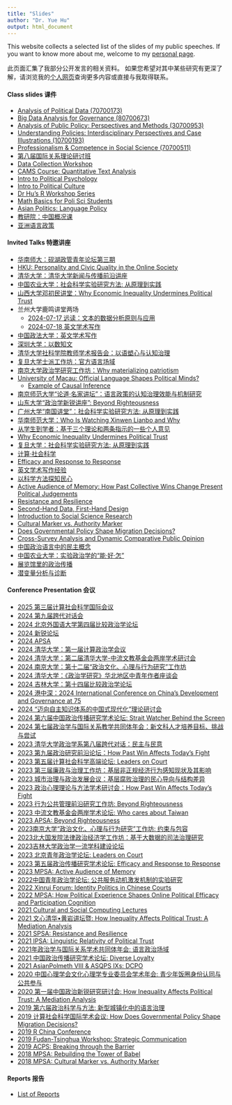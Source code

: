 ```yaml
---
title: "Slides"
author: "Dr. Yue Hu"
output: html_document
---
```


This website collects a selected list of the slides of my public speeches. 
If you want to know more about me, welcome to my [personal page](https://www.drhuyue.site).

此页面汇集了我部分公开发言的相关资料。
如果您希望对其中某些研究有更深了解，请浏览我的[个人网页](https://www.drhuyue.site)查询更多内容或直接与我取得联系。    


#### Class slides 课件

- [Analysis of Political Data (70700173)](/slides/courses/analysisOfPoliticalData/index.html)
- [Big Data Analysis for Governance (80700673)](/slides/courses/governmentalBigData/index.html)
- [Analysis of Public Policy: Perspectives and Methods (30700953)](/slides/courses/analysisOfPublicPolicy/index.html)
- [Understanding Policies: Interdisciplinary Perspectives and Case Illustrations (10700193)](/slides/courses/policyGE/index.html)
- [Professionalism & Competence in Social Science (70700511)](/slides/courses/professionalism/01_courseIntro.html)
- [第八届国际关系理论研讨班](/slides/guestLecture/softPower.html)
- [Data Collection Workshop](/slides/courses/dgpWorkshop/index.html)
- [CAMS Course: Quantitative Text Analysis](/slides/courses/camsTextAnalysis/index.html)
- [Intro to Political Psychology](/slides/courses/politicalPsychology/index.html)
- [Intro to Political Culture](/slides/guestLecture/politicalCulture.html)
- [Dr Hu's R Workshop Series](slides/courses/rWorkshop/)
- [Math Basics for Poli Sci Students](/slides/courses/mathCamp/mathcamp.html)
- [Asian Politics: Language Policy](/slides/courses/teachingDemo/languagePolicy.html)
- [教研院：中国概况课](/slides/courses/chinaPerspective/democraticSupport.html)
- [亚洲语言政策](/slides/courses/teachingDemo/languagePolicy_cn.html) 

#### Invited Talks 特邀讲座

- [华南师大：砚湖政管青年论坛第三期](/slides/conference/language_publicServant.html)
- [HKU: Personality and Civic Quality in the Online Society](/slides/guestLecture/language_tw.html)
- [清华大学：清华大学新闻与传播前沿讲座](/slides/guestLecture/weibo.html)
- [中国农业大学：社会科学实验研究方法: 从原理到实践](/slides/guestLecture/experiment_s.html)
- [山西大学邓初民讲堂：Why Economic Inequality Undermines Political Trust](/slides/conference/inequalityChina.html)
- 兰州大学鹿鸣讲堂两场
    - [2024-07-17 远读：文本的数据分析原则与应用](/slides/courses/governmentalBigData/06_textAnalysis.html)
    - [2024-07-18 英文学术写作](/slides/guestLecture/effectivelyWriting_English.html)
- [中国政法大学：英文学术写作](/slides/guestLecture/effectivelyWriting_English.html)
- [深圳大学：以数知文](/slides/courses/governmentalBigData/06_textAnalysis.html)
- [清华大学社科学院教师学术报告会：以语塑心与认知治理](/slides/guestLecture/officialLanguageField_cn.html)
- [复旦大学士派工作坊：官方语言场域](/slides/guestLecture/officialLanguageField_cn.html)
- [南京大学政治学研究工作坊：Why materializing patriotism](/slides/guestLecture/patrioticBases.html)
- [University of Macau: Official Language Shapes Political Minds?](/slides/guestLecture/officialLanguageField.html)
    - [Example of Causal Inference](/slides/guestLecture/corruption_grassroot_en.html)
- [南京师范大学“论道·名家讲坛”：语言政策的认知治理效能与机制研究](/slides/guestLecture/officialLanguageField.html)
- [山东大学“政治学新锐讲座”: Beyond Righteousness](/slides/guestLecture/psm_peer_long.html)
- [广州大学“南国讲堂”：社会科学实验研究方法: 从原理到实践](/slides/guestLecture/experiment_s.html)
- [华南师范大学：Who Is Watching Xinwen Lianbo and Why](/slides/guestLecture/cctvAudience.html)
- [从学生到学者：基于三个理论和两条指示的一些个人意见](/slides/guestLecture/gateway.html)
- [Why Economic Inequality Undermines Political Trust](/slides/conference/inequalityChina.html)
- [复旦大学：社会科学实验研究方法: 从原理到实践](/slides/guestLecture/experiment_s.html)
- [计算·社会科学](/slides/guestLecture/cssThoughts.html)
- [Efficacy and Response to Response](/slides/guestLecture/efficacy.html)
- [英文学术写作经验](/slides/guestLecture/effectivelyWriting_English.html)
- [以科学方法探知民心](/slides/guestLecture/surveyMethod.html)
- [Active Audience of Memory: How Past Collective Wins Change Present Political Judgements](/slides/guestLecture/memory.html)
- [Resistance and Resilience](/slides/conference/2021-SPSA/ciClosure.html)
- [Second-Hand Data, First-Hand Design](/slides/conference/2021-SPSA/secondHand.html)
- [Introduction to Social Science Research](/slides/guestLecture/intro2ScientificResearch.html)
- [Cultural Marker vs. Authority Marker](/slides/guestLecture/authorityMarker_long.html)
- [Does Governmental Policy Shape Migration Decisions?](/slides/guestLecture/migrantDecision_hukou.html)
- [Cross-Survey Analysis and Dynamic Comparative Public Opinion](/slides/guestLecture/dcpo.html)
- [中国政治语言中的民主概念](/slides/guestLecture/democracyDiscourse.html)
- [中国农业大学：实验政治学的“能·好·怎”](/slides/guestLecture/experiment.html)
- [展览馆里的政治传播](/slides/guestLecture/patriotic_bases.html)
- [潜变量分析与诊断](/slides/guestLecture/latentVariable.html)

#### Conference Presentation 会议

- [2025 第三届计算社会科学国际会议](/slides/conference/language_publicServant.html)
- [2024 第九届跨代对话会](/slides/conference/language_publicServant.html)
- [2024 北京外国语大学第四届比较政治学论坛](/slides/conference/cpChina.html)
- [2024 新锐论坛](/slides/conference/patrioticBases_short.html)
- [2024 APSA](/slides/conference/inequality_compare.html)
- [2024 清华大学：第一届计算政治学会议](/slides/conference/languageTW.html)
- [2024 清华大学：第二届清华大学-中流文教基金会两岸学术研讨会](/slides/conference/languageTW.html)
- [2024 南京大学：第十二届“政治文化、心理与行为研究”工作坊](/slides/conference/languageTW.html)
- [2024 清华大学：《政治学研究》华北地区中青年作者座谈会](https://drhuyue.site:10002/sammo3182/miscellaneous/honorInstitution.pptx)
- [2024 吉林大学：第十四届比较政治学论坛](/slides/conference/macrointerest.html)
- [2024 港中深：2024 International Conference on China's Development and Governance at 75](/slides/conference/macrointerest.html)
- [2024 “迈向自主知识体系的中国式现代化”理论研讨会](/slides/conference/myMethod.html)
- [2024 第六届中国政治传播研究学术论坛: Strait Watcher Behind the Screen](/slides/conference/languageTW.html)
- [2024 第七届政治学与国际关系教学共同体年会：新文科人才培养目标、挑战与尝试](/slides/conference/newLA.html)
- [2023 清华大学政治学系第八届跨代对话：民主与民意](/slides/conference/dcpo.html)
- [2023 第九届政治研究前沿论坛：How Past Win Affects Today's Fight](/slides/conference/memory.html)
- [2023 第五届计算社会科学高端论坛: Leaders on Court](/slides/conference/identity_assessor.html)
- [2023 第三届廉政与治理工作坊：基层非正规经济行为感知现状及其影响](/slides/conference/corruption_outcome.html)
- [2023 城市治理与政治发展会议：基层腐败治理的民心导向与结构差异](/slides/conference/corruption_grassroot.html)
- [2023 政治心理理论与方法学术研讨会：How Past Win Affects Today's Fight](/slides/conference/memory.html)
- [2023 行为公共管理前沿研究工作坊: Beyond Righteousness](/slides/conference/psm_peer.html)
- [2023 中流文教基金会两岸学术论坛: Who cares about Taiwan](/slides/conference/taiwan.html)
- [2023 APSA: Beyond Righteousness](/slides/conference/psm_peer.html)
- [2023南京大学“政治文化、心理与行为研究”工作坊: 约束与包容](/slides/conference/migrantCriminal.html)
- [2023北大国发院法律政治经济学工作坊：基于大数据的司法治理研究](/slides/conference/migrantCriminal.html)
- [2023吉林大学政治学一流学科建设论坛](/slides/conference/myMethod.html)
- [2023 北京青年政治学论坛: Leaders on Court](/slides/conference/identity_assessor.html)
- [2023 第五届政治传播研究学术论坛: Efficacy and Response to Response](/slides/conference/efficacy.html)
- [2023 MPSA: Active Audience of Memory](/slides/conference/memory.html)
- [2022中国青年政治学论坛: 公共服务动机激发机制的实验研究](/slides/conference/psm_policy.html)
- [2022 Xinrui Forum: Identity Politics in Chinese Courts](/slides/conference/identity_assessor.html)
- [2022 MPSA: How Political Experience Shapes Online Political Efficacy and Participation Cognition](/slides/conference/ope.html)
- [2021 Cultural and Social Computing Lectures](/slides/conference/democracyDiscourse_en.html)
- [2021 文心清华•黄岩讲坛暨: How Inequality Affects Political Trust: A Mediation Analysis](/slides/conference/inequalityTrust_cn.html)
- [2021 SPSA: Resistance and Resilience](/slides/conference/ciClosure.html)
- [2021 IPSA: Linguistic Relativity of Political Trust](/slides/conference/languageTrust.html)
- [2021年政治学与国际关系学术共同体年会: 语言政治场域](/slides/conference/languageEnglish.html)
- [2021 中国政治传播研究学术论坛: Diverse Loyalty](/slides/conference/diverseLoyalty.html)
- [2021 AsianPolmeth VIII & ASQPS IXs: DCPO](/slides/conference/dcpoDemo.html)
- [2020 中国心理学会文化心理学专业委员会学术年会: 青少年饭圈身份认同与公共参与](/slides/conference/fandom.html)
- [2020 第一届中国政治新锐研究研讨会: How Inequality Affects Political Trust: A Mediation Analysis](/slides/conference/inequalityTrust.html)
- [2019 第六届政治科学与方法: 新型城镇化中的语言治理](/slides/conference/languageGovernance.html)
- [2019 计算社会科学国际学术会议: How Does Governmental Policy Shape Migration Decisions?](/slides/conference/migrant_hukou.html)
- [2019 R China Conference](/slides/conference/dotwhisker-interplot.html)
- [2019 Fudan-Tsinghua Workshop: Strategic Communication](/slides/conference/democracyDiscourse_en.html)
- [2019 ACPS: Breaking through the Barrier](/slides/conference/migrant_language.html)
- [2018 MPSA: Rebuilding the Tower of Babel](/slides/conference/proficiencyTrust.html)
- [2018 MPSA: Cultural Marker vs. Authority Marker](/slides/conference/authorityMarker.html)


#### Reports 报告

- [List of Reports](/slides/report/index.html)








